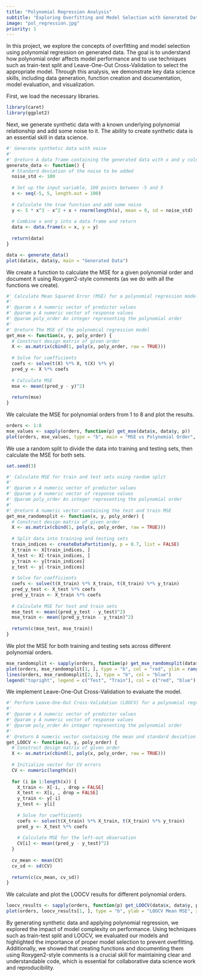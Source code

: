 ```yaml
---
title: "Polynomial Regression Analysis"
subtitle: "Exploring Overfitting and Model Selection with Generated Data"
image: "pol_regression.jpg"
priority: 1
---
```


In this project, we explore the concepts of overfitting and model selection using polynomial regression on generated data. 
The goal is to understand how polynomial order affects model performance and to use techniques such as train-test split and Leave-One-Out Cross-Validation to select the appropriate model. 
Through this analysis, we demonstrate key data science skills, including data generation, function creation and documentation, model evaluation, and visualization.

First, we load the necessary libraries.

```r
library(caret)
library(ggplot2)
```

Next, we generate synthetic data with a known underlying polynomial relationship and add some noise to it. The ability to create synthetic data is an essential skill in data science.

```r

#' Generate synthetic data with noise
#'
#' @return A data frame containing the generated data with x and y columns
generate_data <- function() {
  # Standard deviation of the noise to be added
  noise_std <- 100
  
  # Set up the input variable, 100 points between -5 and 5
  x <- seq(-5, 5, length.out = 100)
  
  # Calculate the true function and add some noise
  y <- 5 * x^3 - x^2 + x + rnorm(length(x), mean = 0, sd = noise_std)
  
  # Combine x and y into a data frame and return
  data <- data.frame(x = x, y = y)
  
  return(data)
}

data <- generate_data()
plot(data$x, data$y, main = "Generated Data")
```

We create a function to calculate the MSE for a given polynomial order and document it using Roxygen2-style comments (as we do with all the functions we create).

```r

#' Calculate Mean Squared Error (MSE) for a polynomial regression model
#'
#' @param x A numeric vector of predictor values
#' @param y A numeric vector of response values
#' @param poly_order An integer representing the polynomial order
#'
#' @return The MSE of the polynomial regression model
get_mse <- function(x, y, poly_order) {
  # Construct design matrix of given order
  X <- as.matrix(cbind(1, poly(x, poly_order, raw = TRUE)))
  
  # Solve for coefficients
  coefs <- solve(t(X) %*% X, t(X) %*% y)
  pred_y <- X %*% coefs
  
  # Calculate MSE
  mse <- mean((pred_y - y)^2)
  
  return(mse)
}
```

We calculate the MSE for polynomial orders from 1 to 8 and plot the results.

```r
orders <- 1:8
mse_values <- sapply(orders, function(p) get_mse(data$x, data$y, p))
plot(orders, mse_values, type = "b", main = "MSE vs Polynomial Order", xlab = "Order", ylab = "MSE")
```

We use a random split to divide the data into training and testing sets, then calculate the MSE for both sets.

```r
set.seed(3)

#' Calculate MSE for train and test sets using random split
#'
#' @param x A numeric vector of predictor values
#' @param y A numeric vector of response values
#' @param poly_order An integer representing the polynomial order
#'
#' @return A numeric vector containing the test and train MSE
get_mse_randomsplit <- function(x, y, poly_order) {
  # Construct design matrix of given order
  X <- as.matrix(cbind(1, poly(x, poly_order, raw = TRUE)))
  
  # Split data into training and testing sets
  train_indices <- createDataPartition(y, p = 0.7, list = FALSE)
  X_train <- X[train_indices, ]
  X_test <- X[-train_indices, ]
  y_train <- y[train_indices]
  y_test <- y[-train_indices]
  
  # Solve for coefficients
  coefs <- solve(t(X_train) %*% X_train, t(X_train) %*% y_train)
  pred_y_test <- X_test %*% coefs
  pred_y_train <- X_train %*% coefs
  
  # Calculate MSE for test and train sets
  mse_test <- mean((pred_y_test - y_test)^2)
  mse_train <- mean((pred_y_train - y_train)^2)
  
  return(c(mse_test, mse_train))
}

```

We plot the MSE for both training and testing sets across different polynomial orders.

```r
mse_randomsplit <- sapply(orders, function(p) get_mse_randomsplit(data$x, data$y, p))
plot(orders, mse_randomsplit[1, ], type = "b", col = "red", ylim = range(mse_randomsplit), ylab = "MSE", xlab = "Order", main = "MSE for Train and Test")
lines(orders, mse_randomsplit[2, ], type = "b", col = "blue")
legend("topright", legend = c("Test", "Train"), col = c("red", "blue"), lty = 1)
```

We implement Leave-One-Out Cross-Validation to evaluate the model.

```r

#' Perform Leave-One-Out Cross-Validation (LOOCV) for a polynomial regression model
#'
#' @param x A numeric vector of predictor values
#' @param y A numeric vector of response values
#' @param poly_order An integer representing the polynomial order
#'
#' @return A numeric vector containing the mean and standard deviation of LOOCV MSE
get_LOOCV <- function(x, y, poly_order) {
  # Construct design matrix of given order
  X <- as.matrix(cbind(1, poly(x, poly_order, raw = TRUE)))
  
  # Initialize vector for CV errors
  CV <- numeric(length(x))
  
  for (i in 1:length(x)) {
    X_train <- X[-i, , drop = FALSE]
    X_test <- X[i, , drop = FALSE]
    y_train <- y[-i]
    y_test <- y[i]
    
    # Solve for coefficients
    coefs <- solve(t(X_train) %*% X_train, t(X_train) %*% y_train)
    pred_y <- X_test %*% coefs
    
    # Calculate MSE for the left-out observation
    CV[i] <- mean((pred_y - y_test)^2)
  }
  
  cv_mean <- mean(CV)
  cv_sd <- sd(CV)
  
  return(c(cv_mean, cv_sd))
}
```

We calculate and plot the LOOCV results for different polynomial orders.

```r
loocv_results <- sapply(orders, function(p) get_LOOCV(data$x, data$y, p))
plot(orders, loocv_results[1, ], type = "b", ylab = "LOOCV Mean MSE", xlab = "Order", main = "LOOCV Mean MSE vs Polynomial Order")
```

By generating synthetic data and applying polynomial regression, we explored the impact of model complexity on performance. Using techniques such as train-test split and LOOCV, we evaluated our models and highlighted the importance of proper model selection to prevent overfitting. Additionally, we showed that creating functions and documenting them using Roxygen2-style comments is a crucial skill for maintaining clear and understandable code, which is essential for collaborative data science work and reproducibility.

